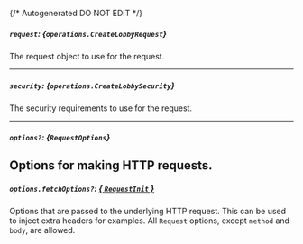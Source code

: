 {/* Autogenerated DO NOT EDIT  */}

##### `request`: *{`operations.CreateLobbyRequest`}*
The request object to use for the request.

<Collapsible openLabel={Labels.showProperties} closeLabel={Labels.hideProperties}>
  <CreateLobbyRequest />
</Collapsible>

---
##### `security`: *{`operations.CreateLobbySecurity`}*
The security requirements to use for the request.

<Collapsible openLabel={Labels.showProperties} closeLabel={Labels.hideProperties}>
  <CreateLobbySecurity />
</Collapsible>

---
##### `options?`: *{`RequestOptions`}*
Options for making HTTP requests.
---
##### `options.fetchOptions?`: [*{ `RequestInit` }*](https://developer.mozilla.org/en-US/docs/Web/API/Request/Request#options)
Options that are passed to the underlying HTTP request. This can be used to inject extra headers for examples. All `Request` options, except `method` and `body`, are allowed.

